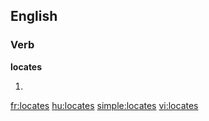 
==English==

===Verb===
'''locates'''

# {{third-person singular of|[[locate]]}}

[[fr:locates]]
[[hu:locates]]
[[simple:locates]]
[[vi:locates]]
